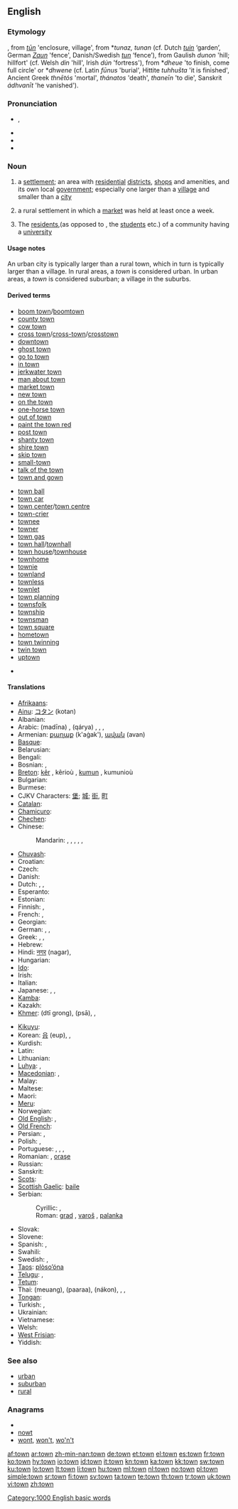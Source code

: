 ==English==

{{rank|show|terms|sort|435|town|dark|ye|common}}

===Etymology===
{{etyl|enm}}, from {{etyl|ang}} ''[[tun|tūn]]'' 'enclosure, village', from {{proto|Germanic}} *''tunaz, tunan'' (cf. Dutch ''[[tuin]]'' ‘garden’, German ''[[Zaun]]'' 'fence', Danish/Swedish ''[[tun]]'' ‘fence’), from Gaulish ''dunon'' 'hill; hillfort' (cf. Welsh ''din'' 'hill', Irish ''dún'' 'fortress'), from {{proto|Indo-European}} *''dheue'' 'to finish, come full circle' or *''dhwene'' (cf. Latin ''fūnus'' 'burial', Hittite ''tuhhušta'' 'it is finished', Ancient Greek ''thnētós'' 'mortal', ''thánatos'' 'death', ''thaneīn'' 'to die', Sanskrit ''ádhvanīt'' 'he vanished').

===Pronunciation===
* {{IPA|/taʊ̯n/}}, {{SAMPA|/taUn/}}
* {{audio|en-us-town.ogg|Audio (US)}}
* {{audio|En-uk-town.ogg|Audio (UK)}}
* {{rhymes|aʊn}}

===Noun===
{{wikipedia}}
{{en-noun}}

# a [[settlement]]; an area with [[residential]] [[district]]s, [[shop]]s and amenities, and its own local [[government]]; especially one larger than a [[village]] and smaller than a [[city]]
# {{UK|historical}} a rural settlement in which a [[market]] was held at least once a week.
# {{UK}} The [[resident]]s,(as opposed to {{term|gown}}, the [[student]]s etc.) of a community having a [[university]]

====Usage notes====
An urban city is typically larger than a rural town, which in turn is typically larger than a village. In rural areas, a ''town'' is considered urban. In urban areas, a ''town'' is considered suburban; a village in the suburbs.

====Derived terms====
{{rel-top|Derived terms}}
* [[boom town]]/[[boomtown]]
* [[county town]]
* [[cow town]]
* [[cross town]]/[[cross-town]]/[[crosstown]]
* [[downtown]]
* [[ghost town]]
* [[go to town]]
* [[in town]]
* [[jerkwater town]]
* [[man about town]]
* [[market town]]
* [[new town]]
* [[on the town]]
* [[one-horse town]]
* [[out of town]]
* [[paint the town red]]
* [[post town]]
* [[shanty town]]
* [[shire town]]
* [[skip town]]
* [[small-town]]
* [[talk of the town]]
* [[town and gown]]
{{rel-mid}}
* [[town ball]]
* [[town car]]
* [[town center]]/[[town centre]]
* [[town-crier]]
* [[townee]]
* [[towner]]
* [[town gas]]
* [[town hall]]/[[townhall]]
* [[town house]]/[[townhouse]]
* [[townhome]]
* [[townie]]
* [[townland]]
* [[townless]]
* [[townlet]]
* [[town planning]]
* [[townsfolk]]
* [[township]]
* [[townsman]]
* [[town square]]
* [[hometown]]
* [[town twinning]]
* [[twin town]]
* [[uptown]]
{{rel-bottom}}
* {{lookfrom|town}}

====Translations====
{{trans-top|settlement}}
* [[Afrikaans]]: {{t+|af|dorp|xs=Afrikaans}}
* [[Ainu]]: [[コタン]] (kotan)
* Albanian: {{t-|sq|qytet|xs=Albanian}}
* Arabic: {{Arab|[[مدينة]]}} (madīna) {{f}}, {{Arab|[[قرية|قَرْيَةٌ]]}} (qárya) {{f}},  {{t|ar|مدينة|f|tr=madiina|sc=Arab}},  {{t|ar|قرية|f|tr=qárya|alt=قَرْيَةٌ|sc=Arab}},  {{t|ar|بلدة|f|tr=bálda|sc=Arab}}
* Armenian: [[քաղաք]] (k'aġak'), [[ավան]] (avan)
* [[Basque]]: {{t-|eu|herri|xs=Basque}}
* Belarusian: {{t|be|горад|m|tr=hórad|sc=Cyrl}}
* Bengali: {{t|bn|শহর|tr=śahara|sc=Beng}}
* Bosnian: {{t-|bs|grad|m}}, {{t-|bs|varoš}}
* [[Breton]]: [[kêr]] {{f}}, kêrioù {{p}}, [[kumun]] {{f}}, kumunioù {{p}}
* Bulgarian: {{t+|bg|град|m|tr=grad}}
* Burmese: {{t|my|ျမိုေ|tr=jrkda|sc=Mymr}}
* CJKV Characters: [[堡]]; [[城]]; [[街]], [[町]]
* [[Catalan]]: {{t+|ca|ciutat}}
* [[Chamicuro]]: {{tø|ccc|chi'nashtalichi}}
* [[Chechen]]: {{tø|ce|юрт|tr=jurt|sc=Cyrl|xs=Chechen}}
* Chinese:
*: Mandarin: {{t-|cmn|城市|tr=chéngshì|sc=Hani}}, {{t-|cmn|城|tr=chéng|sc=Hani}}, {{t-|cmn|鎮|sc=Hani}}, {{t-|cmn|镇|tr=zhèn|sc=Hani}}, {{t|cmn|城鎮|sc=Hani}}, {{t|cmn|城镇|tr=chéngzhèn|sc=Hani}}
* [[Chuvash]]: {{tø|cv|хула|tr=khula}}
* Croatian: {{t+|hr|grad|m|tr=grâd}}
* Czech: {{t+|cs|město|n}}
* Danish: {{t-|da|by}}
* Dutch: {{t+|nl|gemeente|f}}, {{t+|nl|stad|f}}, {{t+|nl|nederzetting|f}}
* Esperanto: {{t+|eo|urbo|xs=Esperanto}}
* Estonian: {{t+|et|linn}}
* Finnish: {{t+|fi|kunta}}, {{t+|fi|kaupunki}}
* French: {{t+|fr|commune|f}}, {{t+|fr|ville|f}}
* Georgian: {{t+|ka|ქალაქი|tr=k'alak'i|sc=Geor|xs=Georgian}}
* German: {{t+|de|Gemeinde|f}}, {{t+|de|Stadt|f}},  {{t+|de|Ort|m}}
* Greek: {{t+|el|κωμόπολη|f|tr=komópoli}}, {{t+|el|πολίχνη|f}}, {{t+|el|κώμη|f}}
* Hebrew: {{t+|he|עיר|f|alt=עִיר|tr=ir}}
* Hindi: [[नगर]] (nagar),  {{t|hi|नगर|tr=nagar|sc=Deva}}
* Hungarian: {{t+|hu|város}}
* [[Ido]]: {{t+|io|urbo|xs=Ido}}
* Irish: {{t+|ga|baile|m|xs=Irish}}
* Italian: {{t+|it|città|f}}
* Japanese: {{t+|ja|街}}, {{t+|ja|町}}, {{t-|ja|まち|tr=machi}}
* [[Kamba]]: {{tø|kam|taunii}}
* Kazakh: {{t+|kk|қала|tr=qala|sc=Cyrl|xs=Kazakh}}
* [[Khmer]]: {{Khmr|[[ទីក្រុង]]}} (dtī grong), {{Khmr|[[ផ្សារ]]}} (psā),  {{t|km|ទីក្រុង|tr=dtī grong|sc=Khmr}},  {{t|km|ផ្សារ|tr=psā|sc=Khmr}}
{{trans-mid}}
* [[Kikuyu]]: {{tø|ki|taoni}}
* Korean: [[읍]] (eup),  {{t|ko|마을|tr=ma-eul|sc=Kore}},  {{t|ko|읍|tr=eup|sc=Kore}}
* Kurdish: {{t|ku|bajarok}}
* Latin: {{t+|la|oppidum|n}}
* Lithuanian: {{t+|lt|miestelis|m|xs=Lithuanian}}
* [[Luhya]]: {{tø|luy|mtauni}},  {{tø|luy|etauni}}
* [[Macedonian]]: {{t-|mk|град|m|tr=grád}},  {{t-|mk|паланка|f|tr=pálanka}}
* Malay: {{t-|ms|bandar|xs=Malay}}
* Maltese: {{t-|mt|raħal|xs=Maltese}}
* Maori: {{t|mi|Tāone}}
* [[Meru]]: {{tø|mer|tauni}}
* Norwegian: {{t+|no|by}}
* [[Old English]]: {{t|ang|andefera}}, {{t|ang|burg}}
* [[Old French]]: {{tø|fro|vile|f}}
* Persian: {{fa-Arab|[[شهرک]]}},  {{t|fa|شهرک|sc=fa-Arab}}
* Polish: {{t+|pl|miasto|n}},  {{t|pl|gród|m}}
* Portuguese: {{t+|pt|vila|f}}, {{t+|pt|aldeia|f}}, {{t+|pt|povoado|m}}, {{t+|pt|arraial|m}}
* Romanian: {{t+|ro|oraş|n}}, [[oraşe]] {{p}}
* Russian: {{t+|ru|город|m|tr=górod}}
* Sanskrit: {{t-|sa|नगर|n|tr=nágara|xs=Sanskrit}}
* [[Scots]]: {{tø|sco|toun|xs=Scots}}
* [[Scottish Gaelic]]: [[baile#Scottish Gaelic|baile]] {{m}}
* Serbian:
*: Cyrillic: {{t-|sr|град|m|sc=Cyrl}}, {{t-|sr|варош|f|sc=Cyrl}}
*: Roman: [[grad]] {{m}}, [[varoš]] {{f}}, [[palanka]] {{f}}
* Slovak: {{t+|sk|mesto|n}}
* Slovene: {{t+|sl|mesto|n}}
* Spanish: {{t+|es|ciudad|f}}, {{t+|es|pueblo|m}}
* Swahili: {{t+|sw|mji|xs=Swahili}}
* Swedish: {{t+|sv|stad|c}}, {{t+|sv|tätort|c}}
* [[Taos]]: [[plòso’óna]]
* [[Telugu]]: {{t|te|పట్టణము|tr=paTTaNamu}}, {{t|te|పట్నము|tr=paTnamu}}
* [[Tetum]]: {{tø|tet|sidade}}
* Thai: {{Thai|[[เมือง]]}} (meuang), {{Thai|[[พารา]]}} (paaraa), {{Thai|[[นคร]]}} (nákon),  {{t|th|เมือง|tr=meuang|sc=Thai}},  {{t|th|พารา|tr=paaraa|sc=Thai}},  {{t|th|นคร|tr=nákon|sc=Thai}}
* [[Tongan]]: {{t|to|kolo}}
* Turkish: {{t+|tr|ilçe}}, {{t+|tr|kasaba}}
* Ukrainian: {{t|uk|місто|n|tr=místo|sc=Cyrl}}
* Vietnamese: {{t+|vi|tỉnh|xs=Vietnamese}}
* Welsh: {{t-|cy|tref|f|xs=Welsh}}
* [[West Frisian]]: {{t+|fy|stêd|c|xs=West Frisian}}
* Yiddish: {{t|yi|שטעטל|n|tr=shtetl|xs=Yiddish}}
{{trans-bottom}}

===See also===
* [[urban]]
* [[suburban]]
* [[rural]]

===Anagrams===
* {{alphagram|notw}}
* [[nowt#English|nowt]]
* [[wont#English|wont]], [[won't#English|won't]], [[wo'n't#English|wo'n't]]

[[Category:1000 English basic words]]

[[af:town]]
[[ar:town]]
[[zh-min-nan:town]]
[[de:town]]
[[et:town]]
[[el:town]]
[[es:town]]
[[fr:town]]
[[ko:town]]
[[hy:town]]
[[io:town]]
[[id:town]]
[[it:town]]
[[kn:town]]
[[ka:town]]
[[kk:town]]
[[sw:town]]
[[ku:town]]
[[lo:town]]
[[lt:town]]
[[li:town]]
[[hu:town]]
[[ml:town]]
[[nl:town]]
[[no:town]]
[[pl:town]]
[[simple:town]]
[[sr:town]]
[[fi:town]]
[[sv:town]]
[[ta:town]]
[[te:town]]
[[th:town]]
[[tr:town]]
[[uk:town]]
[[vi:town]]
[[zh:town]]